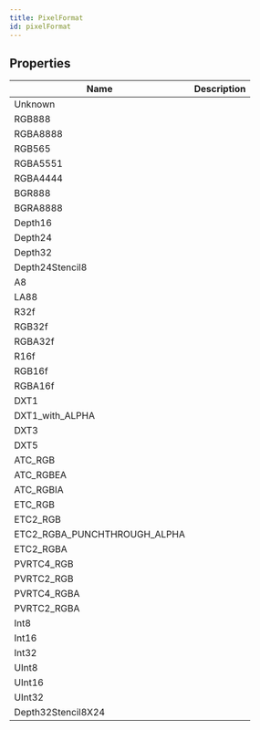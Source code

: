 ```yaml
---
title: PixelFormat
id: pixelFormat
---
```


## Properties

| Name | Description |
| - | - |
| Unknown |  |
| RGB888 |  |
| RGBA8888 |  |
| RGB565 |  |
| RGBA5551 |  |
| RGBA4444 |  |
| BGR888 |  |
| BGRA8888 |  |
| Depth16 |  |
| Depth24 |  |
| Depth32 |  |
| Depth24Stencil8 |  |
| A8 |  |
| LA88 |  |
| R32f |  |
| RGB32f |  |
| RGBA32f |  |
| R16f |  |
| RGB16f |  |
| RGBA16f |  |
| DXT1 |  |
| DXT1_with_ALPHA |  |
| DXT3 |  |
| DXT5 |  |
| ATC_RGB |  |
| ATC_RGBEA |  |
| ATC_RGBIA |  |
| ETC_RGB |  |
| ETC2_RGB |  |
| ETC2_RGBA_PUNCHTHROUGH_ALPHA |  |
| ETC2_RGBA |  |
| PVRTC4_RGB |  |
| PVRTC2_RGB |  |
| PVRTC4_RGBA |  |
| PVRTC2_RGBA |  |
| Int8 |  |
| Int16 |  |
| Int32 |  |
| UInt8 |  |
| UInt16 |  |
| UInt32 |  |
| Depth32Stencil8X24 |  |

